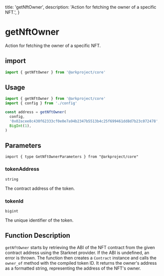   title: 'getNftOwner',
  description: 'Action for fetching the owner of a specific NFT.',
}

# getNftOwner

Action for fetching the owner of a specific NFT.

## import

```typescript
import { getNftOwner } from '@arkproject/core'
```

## Usage

```typescript
import { getNftOwner } from '@arkproject/core'
import { config } from './config'

const address = getNftOwner(
  config,
  '0x02acee8c430f62333cf0e0e7a94b2347b5513b4c25f699461dd8d7b23c072478',
  BigInt(1),
)
```

## Parameters

`import { type GetNftOwnerParameters } from "@arkproject/core"`

### tokenAddress

`string`

The contract address of the token.

### tokenId

`bigint`

The unique identifier of the token.

## Function Description

`getNftOwner` starts by retrieving the ABI of the NFT contract from the given contract address using the Starknet provider. If the ABI is undefined, an error is thrown. The function then creates a `Contract` instance and calls the `owner_of` method with the compiled token ID. It returns the owner's address as a formatted string, representing the address of the NFT's owner.
